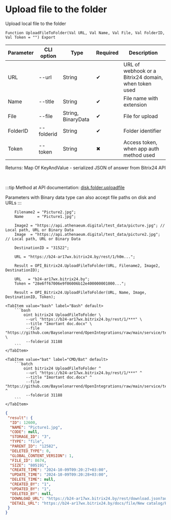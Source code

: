 ﻿---
sidebar_position: 2
---


# Upload file to the folder
 Upload local file to the folder



`Function UploadFileToFolder(Val URL, Val Name, Val File, Val FolderID, Val Token = "") Export`

  | Parameter | CLI option | Type | Required | Description |
  |-|-|-|-|-|
  | URL | --url | String | &#x2714; | URL of webhook or a Bitrix24 domain, when token used |
  | Name | --title | String | &#x2714; | File name with extension |
  | File | --file | String, BinaryData | &#x2714; | File for upload |
  | FolderID | --folderid | String | &#x2714; | Folder identifier |
  | Token | --token | String | &#x2716; | Access token, when app auth method used |

  
  Returns:  Map Of KeyAndValue - serialized JSON of answer from Bitrix24 API

<br/>

:::tip
Method at API documentation: [disk.folder.uploadfile](https://dev.1c-bitrix.ru/rest_help/disk/folder/disk_folder_uploadfile.php)

Parameters with Binary data type can also accept file paths on disk and URLs
:::
<br/>



```bsl title="1C:Enterprise/OneScript code example"
    Filename2 = "Picture2.jpg";
    Name      = "Picture1.jpg";

    Image2 = "https://api.athenaeum.digital/test_data/picture.jpg"; // Local path, URL or Binary Data
    Image  = "https://api.athenaeum.digital/test_data/picture2.jpg"; // Local path, URL or Binary Data

    DestinationID = "31522";

    URL = "https://b24-ar17wx.bitrix24.by/rest/1/h0m...";

    Result = OPI_Bitrix24.UploadFileToFolder(URL, Filename2, Image2, DestinationID);

    URL   = "b24-ar17wx.bitrix24.by";
    Token = "28e6ff67006e9f06006b12e400000001000...";

    Result = OPI_Bitrix24.UploadFileToFolder(URL, Name, Image, DestinationID, Token);
```
 

 <Tabs>
  
    <TabItem value="bash" label="Bash" default>
        ```bash
            oint bitrix24 UploadFileToFolder \
             --url "https://b24-ar17wx.bitrix24.by/rest/1/***" \
             --title "Imortant doc.docx" \
             --file "https://github.com/Bayselonarrend/OpenIntegrations/raw/main/service/test_data/document.docx" \
             --folderid 31188
        ```
    </TabItem>
  
    <TabItem value="bat" label="CMD/Bat" default>
        ```batch
            oint bitrix24 UploadFileToFolder ^
             --url "https://b24-ar17wx.bitrix24.by/rest/1/***" ^
             --title "Imortant doc.docx" ^
             --file "https://github.com/Bayselonarrend/OpenIntegrations/raw/main/service/test_data/document.docx" ^
             --folderid 31188
        ```
    </TabItem>
</Tabs>


```json title="Result"
{
 "result": {
  "ID": 12600,
  "NAME": "Picture1.jpg",
  "CODE": null,
  "STORAGE_ID": "3",
  "TYPE": "file",
  "PARENT_ID": "12582",
  "DELETED_TYPE": 0,
  "GLOBAL_CONTENT_VERSION": 1,
  "FILE_ID": 8674,
  "SIZE": "805191",
  "CREATE_TIME": "2024-10-09T09:20:27+03:00",
  "UPDATE_TIME": "2024-10-09T09:20:28+03:00",
  "DELETE_TIME": null,
  "CREATED_BY": "1",
  "UPDATED_BY": "1",
  "DELETED_BY": null,
  "DOWNLOAD_URL": "https://b24-ar17wx.bitrix24.by/rest/download.json?auth=6b2e0667006e9f06006b12e4000000010000072c4914d2a629a27f8e468fd6a8ba64ff&token=disk%7CaWQ9MTI2MDAmXz13R0UzRTVSSkd0QjdkRG50RUlNRXFPTW9YOXY4ZDJSdQ%3D%3D%7CImRvd25sb2FkfGRpc2t8YVdROU1USTJNREFtWHoxM1IwVXpSVFZTU2tkMFFqZGtSRzUwUlVsTlJYRlBUVzlZT1hZNFpESlNkUT09fDZiMmUwNjY3MDA2ZTlmMDYwMDZiMTJlNDAwMDAwMDAxMDAwMDA3MmM0OTE0ZDJhNjI5YTI3ZjhlNDY4ZmQ2YThiYTY0ZmYi.Cqt7v%2BQbuicLFUvKMHOeSmN9P5txXsdUHdLBs9FfHOU%3D",
  "DETAIL_URL": "https://b24-ar17wx.bitrix24.by/docs/file/New catalog/Picture1.jpg"
 }
}
```
